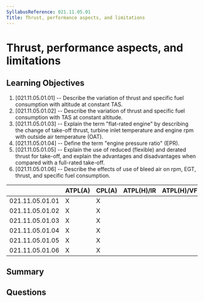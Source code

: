 ```yaml
---
SyllabusReference: 021.11.05.01
Title: Thrust, performance aspects, and limitations
---
```


# Thrust, performance aspects, and limitations

## Learning Objectives

1. [021.11.05.01.01] -- Describe the variation of thrust and specific fuel
   consumption with altitude at constant TAS.
2. [021.11.05.01.02] -- Describe the variation of thrust and specific fuel
   consumption with TAS at constant altitude.
3. [021.11.05.01.03] -- Explain the term "flat-rated engine" by describing the
   change of take-off thrust, turbine inlet temperature and engine rpm with
   outside air temperature (OAT).
4. [021.11.05.01.04] -- Define the term "engine pressure ratio" (EPR).
5. [021.11.05.01.05] -- Explain the use of reduced (flexible) and derated thrust
   for take-off, and explain the advantages and disadvantages when compared with
   a full-rated take-off.
6. [021.11.05.01.06] -- Describe the effects of use of bleed air on rpm, EGT,
   thrust, and specific fuel consumption.

|                 | ATPL(A) | CPL(A) | ATPL(H)/IR | ATPL(H)/VFR | CPL(H) | IR  | CBIR(A) |
| --------------- | ------- | ------ | ---------- | ----------- | ------ | --- | ------- |
| 021.11.05.01.01 | X       | X      |            |             |        |     |         |
| 021.11.05.01.02 | X       | X      |            |             |        |     |         |
| 021.11.05.01.03 | X       | X      |            |             |        |     |         |
| 021.11.05.01.04 | X       | X      |            |             |        |     |         |
| 021.11.05.01.05 | X       | X      |            |             |        |     |         |
| 021.11.05.01.06 | X       | X      |            |             |        |     |         |

## Summary

## Questions
